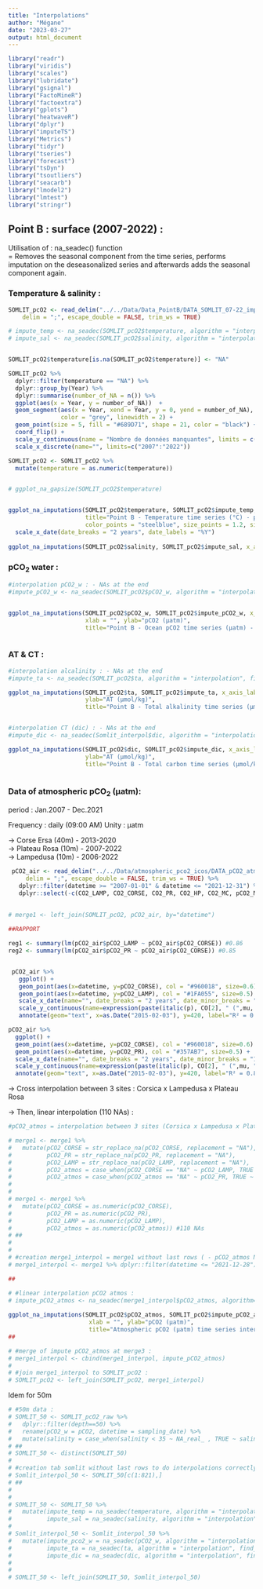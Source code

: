 ```yaml
---
title: "Interpolations"
author: "Mégane"
date: "2023-03-27"
output: html_document
---
```



```r
library("readr")
library("viridis")
library("scales")
library("lubridate")
library("gsignal")
library("FactoMineR")
library("factoextra")
library("gplots")
library("heatwaveR")
library("dplyr")
library("imputeTS")
library("Metrics")
library("tidyr")
library("tseries")
library("forecast")
library("tsDyn")
library("tsoutliers")
library("seacarb")
library("lmodel2")
library("lmtest")
library("stringr")
```
  

## Point B : surface (2007-2022) :  
  
Utilisation of : na_seadec() function  
= Removes the seasonal component from the time series, performs imputation on the deseasonalized series and afterwards adds the seasonal component again.  
  
  
### Temperature & salinity :  
  

```r

SOMLIT_pcO2 <- read_delim("../../Data/Data_PointB/DATA_SOMLIT_07-22_impute_0m.csv", 
    delim = ";", escape_double = FALSE, trim_ws = TRUE)

# impute_temp <- na_seadec(SOMLIT_pcO2$temperature, algorithm = "interpolation", find_frequency = F)
# impute_sal <- na_seadec(SOMLIT_pcO2$salinity, algorithm = "interpolation", find_frequency = F)


SOMLIT_pcO2$temperature[is.na(SOMLIT_pcO2$temperature)] <- "NA"

SOMLIT_pcO2 %>% 
  dplyr::filter(temperature == "NA") %>% 
  dplyr::group_by(Year) %>% 
  dplyr::summarise(number_of_NA = n()) %>% 
  ggplot(aes(x = Year, y = number_of_NA))  +
  geom_segment(aes(x = Year, xend = Year, y = 0, yend = number_of_NA), 
               color = "grey", linewidth = 2) +
  geom_point(size = 5, fill = "#689D71", shape = 21, color = "black") +
  coord_flip() +
  scale_y_continuous(name = "Nombre de données manquantes", limits = c(0,15), breaks = seq(0, 15, 1)) + 
  scale_x_discrete(name="", limits=c("2007":"2022"))

SOMLIT_pcO2 <- SOMLIT_pcO2 %>% 
  mutate(temperature = as.numeric(temperature))


# ggplot_na_gapsize(SOMLIT_pcO2$temperature)


ggplot_na_imputations(SOMLIT_pcO2$temperature, SOMLIT_pcO2$impute_temp, x_axis_labels = SOMLIT_pcO2$datetime, xlab = "", ylab="Temp. (°C)", 
                      title="Point B - Temperature time series (°C) - period 2007-2022", color_lines = "lightslategray",
                      color_points = "steelblue", size_points = 1.2, size_imputations = 1.7) +
  scale_x_date(date_breaks = "2 years", date_labels = "%Y") 
  
ggplot_na_imputations(SOMLIT_pcO2$salinity, SOMLIT_pcO2$impute_sal, x_axis_labels = SOMLIT_pcO2$datetime, xlab = "", ylab="Salinity", title="Point B - Salinity time series - period 2007-2022")


```

### pCO~2~ water :  
  

```r

#interpolation pCO2_w : - NAs at the end
#impute_pCO2_w <- na_seadec(SOMLIT_pcO2$pCO2_w, algorithm = "interpolation", find_frequency = F)


ggplot_na_imputations(SOMLIT_pcO2$pCO2_w, SOMLIT_pcO2$impute_pCO2_w, x_axis_labels = SOMLIT_pcO2$datetime,
                      xlab = "", ylab="pCO2 (µatm)", 
                      title="Point B - Ocean pCO2 time series (µatm) - period 2007-2022")



```

### AT & CT :  
  
```r

#interpolation alcalinity : - NAs at the end
#impute_ta <- na_seadec(SOMLIT_pcO2$ta, algorithm = "interpolation", find_frequency = T)

ggplot_na_imputations(SOMLIT_pcO2$ta, SOMLIT_pcO2$impute_ta, x_axis_labels = SOMLIT_pcO2$datetime, xlab = "", 
                      ylab="AT (µmol/kg)", 
                      title="Point B - Total alkalinity time series (µmol/kg) - period 2007-2022")


#interpolation CT (dic) : - NAs at the end
#impute_dic <- na_seadec(Somlit_interpol$dic, algorithm = "interpolation", find_frequency = T)

ggplot_na_imputations(SOMLIT_pcO2$dic, SOMLIT_pcO2$impute_dic, x_axis_labels = SOMLIT_pcO2$datetime, xlab = "", 
                      ylab="AT (µmol/kg)", 
                      title="Point B - Total carbon time series (µmol/kg) - period 2007-2022")



```
  
  
### Data of atmospheric pCO~2~ (µatm):  
  
period : Jan.2007 - Dec.2021 
  
Frequency : daily (09:00 AM)
Unity : µatm  
  
→ Corse Ersa (40m) - 2013-2020  
→ Plateau Rosa (10m) - 2007-2022  
→ Lampedusa (10m) - 2006-2022  
  
```r

 pCO2_air <- read_delim("../../Data/atmospheric_pco2_icos/DATA_pCO2_atmos_06-22.csv", 
     delim = ";", escape_double = FALSE, trim_ws = TRUE) %>% 
   dplyr::filter(datetime >= "2007-01-01" & datetime <= "2021-12-31") %>% 
   dplyr::select(-c(CO2_LAMP, CO2_CORSE, CO2_PR, CO2_HP, CO2_MC, pCO2_MC, pCO2_HP))
 
 
# merge1 <- left_join(SOMLIT_pcO2, pCO2_air, by="datetime")

##RAPPORT

reg1 <- summary(lm(pCO2_air$pCO2_LAMP ~ pCO2_air$pCO2_CORSE)) #0.86
reg2 <- summary(lm(pCO2_air$pCO2_PR ~ pCO2_air$pCO2_CORSE)) #0.85


 pCO2_air %>% 
   ggplot() + 
   geom_point(aes(x=datetime, y=pCO2_CORSE), col = "#960018", size=0.6) +
   geom_point(aes(x=datetime, y=pCO2_LAMP), col = "#1FA055", size=0.5) +
   scale_x_date(name="", date_breaks = "2 years", date_minor_breaks = "1 year", date_labels = "%Y") +
   scale_y_continuous(name=expression(paste(italic(p), CO[2], " (",mu, "atm)"))) +
   annotate(geom="text", x=as.Date("2015-02-03"), y=420, label="R² = 0.85 *", color="black")

pCO2_air %>% 
  ggplot() + 
  geom_point(aes(x=datetime, y=pCO2_CORSE), col = "#960018", size=0.6) +
  geom_point(aes(x=datetime, y=pCO2_PR), col = "#357AB7", size=0.5) +
  scale_x_date(name="", date_breaks = "2 years", date_minor_breaks = "1 year", date_labels = "%Y") +
  scale_y_continuous(name=expression(paste(italic(p), CO[2], " (",mu, "atm)"))) +
  annotate(geom="text", x=as.Date("2015-02-03"), y=420, label="R² = 0.83 *", color="black")


```
  

→ Cross interpolation between 3 sites : Corsica x Lampedusa x Plateau Rosa  
  
→ Then, linear interpolation (110 NAs) :   
  

```r

#pCO2_atmos = interpolation between 3 sites (Corsica x Lampedusa x Plateau Rosa)

# merge1 <- merge1 %>% 
#   mutate(pCO2_CORSE = str_replace_na(pCO2_CORSE, replacement = "NA"),
#          pCO2_PR = str_replace_na(pCO2_PR, replacement = "NA"),
#          pCO2_LAMP = str_replace_na(pCO2_LAMP, replacement = "NA"),
#          pCO2_atmos = case_when(pCO2_CORSE == "NA" ~ pCO2_LAMP, TRUE ~ pCO2_CORSE),
#          pCO2_atmos = case_when(pCO2_atmos == "NA" ~ pCO2_PR, TRUE ~ pCO2_atmos))
# 
# 
# merge1 <- merge1 %>% 
#   mutate(pCO2_CORSE = as.numeric(pCO2_CORSE),
#          pCO2_PR = as.numeric(pCO2_PR),
#          pCO2_LAMP = as.numeric(pCO2_LAMP),
#          pCO2_atmos = as.numeric(pCO2_atmos)) #110 NAs
# ##
# 
# 
# #creation merge1_interpol = merge1 without last rows ( - pCO2_atmos NAs)
# merge1_interpol <- merge1 %>% dplyr::filter(datetime <= "2021-12-28")

##

# #linear interpolation pCO2 atmos :
# impute_pCO2_atmos <- na_seadec(merge1_interpol$pCO2_atmos, algorithm="interpolation")
 
ggplot_na_imputations(SOMLIT_pcO2$pCO2_atmos, SOMLIT_pcO2$impute_pCO2_atmos, x_axis_labels = SOMLIT_pcO2$datetime, 
                       xlab = "", ylab="pCO2 (µatm)", 
                       title="Atmospheric pCO2 (µatm) time series interpolation - period 2007-2021")
##

# #merge of impute pCO2_atmos at merge3 : 
# merge1_interpol <- cbind(merge1_interpol, impute_pCO2_atmos)
#  
# #join merge1_interpol to SOMLIT_pcO2 :
# SOMLIT_pcO2 <- left_join(SOMLIT_pcO2, merge1_interpol)


```
  
  
Idem for 50m  
  

```r

# #50m data :
# SOMLIT_50 <- SOMLIT_pcO2_raw %>% 
#   dplyr::filter(depth==50) %>% 
#   rename(pCO2_w = pCO2, datetime = sampling_date) %>%
#   mutate(salinity = case_when(salinity < 35 ~ NA_real_ , TRUE ~ salinity))
# ##
# SOMLIT_50 <- distinct(SOMLIT_50)
# 
# #creation tab somlit without last rows to do interpolations correctly for pCO2, pH, ta & dic (CT) :
# Somlit_interpol_50 <- SOMLIT_50[c(1:821),]
# ##
# 
# 
# SOMLIT_50 <- SOMLIT_50 %>% 
#   mutate(impute_temp = na_seadec(temperature, algorithm = "interpolation", find_frequency = T),
#          impute_sal = na_seadec(salinity, algorithm = "interpolation", find_frequency = T))
#   
# Somlit_interpol_50 <- Somlit_interpol_50 %>% 
#   mutate(impute_pco2_w = na_seadec(pCO2_w, algorithm = "interpolation", find_frequency = T),
#          impute_ta = na_seadec(ta, algorithm = "interpolation", find_frequency = T),
#          impute_dic = na_seadec(dic, algorithm = "interpolation", find_frequency = T))
# 
# 
# SOMLIT_50 <- left_join(SOMLIT_50, Somlit_interpol_50)

```





